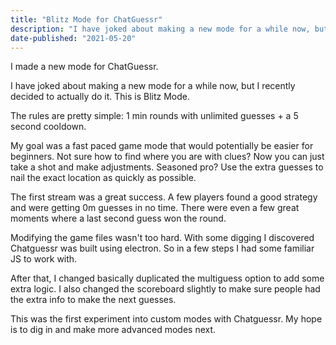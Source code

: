 ```yaml
---
title: "Blitz Mode for ChatGuessr"
description: "I have joked about making a new mode for a while now, but I recently decided to actually do it. This is Blitz Mode."
date-published: "2021-05-20"
---
```


I made a new mode for ChatGuessr.

I have joked about making a new mode for a while now, but I recently decided to actually do it. This is Blitz Mode.

The rules are pretty simple: 1 min rounds with unlimited guesses + a 5 second cooldown.

My goal was a fast paced game mode that would potentially be easier for beginners. Not sure how to find where you are with clues? Now you can just take a shot and make adjustments. Seasoned pro? Use the extra guesses to nail the exact location as quickly as possible.

The first stream was a great success. A few players found a good strategy and were getting 0m guesses in no time. There were even a few great moments where a last second guess won the round.

Modifying the game files wasn't too hard. With some digging I discovered Chatguessr was built using electron. So in a few steps I had some familiar JS to work with.

After that, I changed basically duplicated the multiguess option to add some extra logic. I also changed the scoreboard slightly to make sure people had the extra info to make the next guesses.

This was the first experiment into custom modes with Chatguessr. My hope is to dig in and make more advanced modes next.
